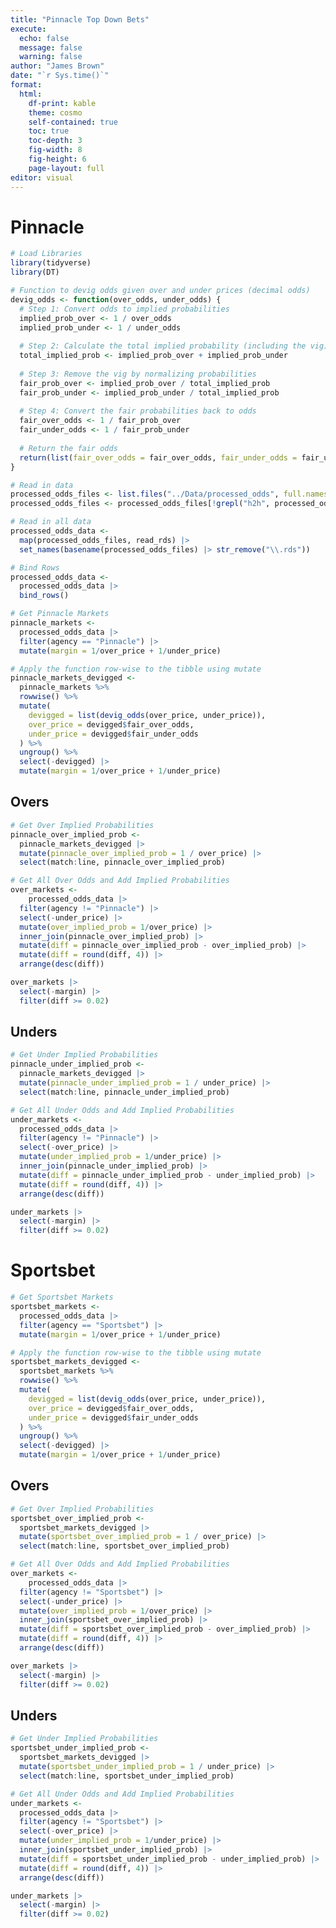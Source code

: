```yaml
---
title: "Pinnacle Top Down Bets"
execute:
  echo: false
  message: false
  warning: false
author: "James Brown"
date: "`r Sys.time()`"
format:
  html:
    df-print: kable
    theme: cosmo
    self-contained: true
    toc: true
    toc-depth: 3
    fig-width: 8
    fig-height: 6
    page-layout: full
editor: visual
---
```


# Pinnacle

```r
# Load Libraries
library(tidyverse)
library(DT)

# Function to devig odds given over and under prices (decimal odds)
devig_odds <- function(over_odds, under_odds) {
  # Step 1: Convert odds to implied probabilities
  implied_prob_over <- 1 / over_odds
  implied_prob_under <- 1 / under_odds
  
  # Step 2: Calculate the total implied probability (including the vig)
  total_implied_prob <- implied_prob_over + implied_prob_under
  
  # Step 3: Remove the vig by normalizing probabilities
  fair_prob_over <- implied_prob_over / total_implied_prob
  fair_prob_under <- implied_prob_under / total_implied_prob
  
  # Step 4: Convert the fair probabilities back to odds
  fair_over_odds <- 1 / fair_prob_over
  fair_under_odds <- 1 / fair_prob_under
  
  # Return the fair odds
  return(list(fair_over_odds = fair_over_odds, fair_under_odds = fair_under_odds))
}

# Read in data
processed_odds_files <- list.files("../Data/processed_odds", full.names = TRUE) # Get all files
processed_odds_files <- processed_odds_files[!grepl("h2h", processed_odds_files)] # Exclude files with "h2h"

# Read in all data
processed_odds_data <-
  map(processed_odds_files, read_rds) |> 
  set_names(basename(processed_odds_files) |> str_remove("\\.rds"))

# Bind Rows
processed_odds_data <-
  processed_odds_data |> 
  bind_rows()

# Get Pinnacle Markets
pinnacle_markets <-
  processed_odds_data |>
  filter(agency == "Pinnacle") |> 
  mutate(margin = 1/over_price + 1/under_price)

# Apply the function row-wise to the tibble using mutate
pinnacle_markets_devigged <-
  pinnacle_markets %>%
  rowwise() %>%
  mutate(
    devigged = list(devig_odds(over_price, under_price)),
    over_price = devigged$fair_over_odds,
    under_price = devigged$fair_under_odds
  ) %>%
  ungroup() %>%
  select(-devigged) |> 
  mutate(margin = 1/over_price + 1/under_price)

```

## Overs

```r
# Get Over Implied Probabilities
pinnacle_over_implied_prob <-
  pinnacle_markets_devigged |>
  mutate(pinnacle_over_implied_prob = 1 / over_price) |> 
  select(match:line, pinnacle_over_implied_prob)

# Get All Over Odds and Add Implied Probabilities
over_markets <-
    processed_odds_data |>
  filter(agency != "Pinnacle") |> 
  select(-under_price) |> 
  mutate(over_implied_prob = 1/over_price) |> 
  inner_join(pinnacle_over_implied_prob) |> 
  mutate(diff = pinnacle_over_implied_prob - over_implied_prob) |>
  mutate(diff = round(diff, 4)) |>
  arrange(desc(diff))

over_markets |> 
  select(-margin) |>
  filter(diff >= 0.02)
```

## Unders

```r
# Get Under Implied Probabilities
pinnacle_under_implied_prob <-
  pinnacle_markets_devigged |>
  mutate(pinnacle_under_implied_prob = 1 / under_price) |> 
  select(match:line, pinnacle_under_implied_prob)

# Get All Under Odds and Add Implied Probabilities
under_markets <-
  processed_odds_data |>
  filter(agency != "Pinnacle") |> 
  select(-over_price) |> 
  mutate(under_implied_prob = 1/under_price) |> 
  inner_join(pinnacle_under_implied_prob) |> 
  mutate(diff = pinnacle_under_implied_prob - under_implied_prob) |>
  mutate(diff = round(diff, 4)) |>
  arrange(desc(diff))

under_markets |>
  select(-margin) |>
  filter(diff >= 0.02)
```

# Sportsbet

```r
# Get Sportsbet Markets
sportsbet_markets <-
  processed_odds_data |>
  filter(agency == "Sportsbet") |> 
  mutate(margin = 1/over_price + 1/under_price)

# Apply the function row-wise to the tibble using mutate
sportsbet_markets_devigged <-
  sportsbet_markets %>%
  rowwise() %>%
  mutate(
    devigged = list(devig_odds(over_price, under_price)),
    over_price = devigged$fair_over_odds,
    under_price = devigged$fair_under_odds
  ) %>%
  ungroup() %>%
  select(-devigged) |> 
  mutate(margin = 1/over_price + 1/under_price)
```

## Overs

```r
# Get Over Implied Probabilities
sportsbet_over_implied_prob <-
  sportsbet_markets_devigged |>
  mutate(sportsbet_over_implied_prob = 1 / over_price) |> 
  select(match:line, sportsbet_over_implied_prob)

# Get All Over Odds and Add Implied Probabilities
over_markets <-
    processed_odds_data |>
  filter(agency != "Sportsbet") |> 
  select(-under_price) |> 
  mutate(over_implied_prob = 1/over_price) |> 
  inner_join(sportsbet_over_implied_prob) |> 
  mutate(diff = sportsbet_over_implied_prob - over_implied_prob) |>
  mutate(diff = round(diff, 4)) |>
  arrange(desc(diff))

over_markets |>
  select(-margin) |>
  filter(diff >= 0.02)
```

## Unders

```r
# Get Under Implied Probabilities
sportsbet_under_implied_prob <-
  sportsbet_markets_devigged |>
  mutate(sportsbet_under_implied_prob = 1 / under_price) |> 
  select(match:line, sportsbet_under_implied_prob)

# Get All Under Odds and Add Implied Probabilities
under_markets <-
  processed_odds_data |>
  filter(agency != "Sportsbet") |> 
  select(-over_price) |> 
  mutate(under_implied_prob = 1/under_price) |> 
  inner_join(sportsbet_under_implied_prob) |> 
  mutate(diff = sportsbet_under_implied_prob - under_implied_prob) |>
  mutate(diff = round(diff, 4)) |>
  arrange(desc(diff))

under_markets |>
  select(-margin) |>
  filter(diff >= 0.02)
```
